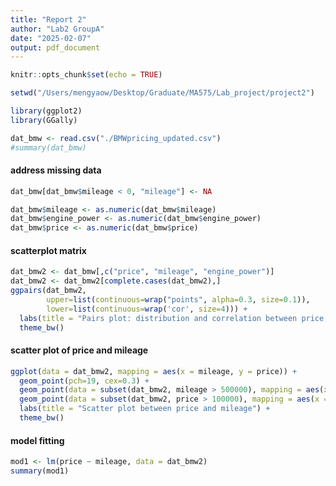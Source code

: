 ```yaml
---
title: "Report 2"
author: "Lab2 GroupA"
date: "2025-02-07"
output: pdf_document
---
```


```r
knitr::opts_chunk$set(echo = TRUE)
```


```r
setwd("/Users/mengyaow/Desktop/Graduate/MA575/Lab_project/project2")

library(ggplot2)
library(GGally)
```

```r
dat_bmw <- read.csv("./BMWpricing_updated.csv")
#summary(dat_bmw)
```


#### address missing data
```r
dat_bmw[dat_bmw$mileage < 0, "mileage"] <- NA

dat_bmw$mileage <- as.numeric(dat_bmw$mileage)
dat_bmw$engine_power <- as.numeric(dat_bmw$engine_power)
dat_bmw$price <- as.numeric(dat_bmw$price)
```


#### scatterplot matrix
```r
dat_bmw2 <- dat_bmw[,c("price", "mileage", "engine_power")]
dat_bmw2 <- dat_bmw2[complete.cases(dat_bmw2),]
ggpairs(dat_bmw2,
        upper=list(continuous=wrap("points", alpha=0.3, size=0.1)),
        lower=list(continuous=wrap('cor', size=4))) +
  labs(title = "Pairs plot: distribution and correlation between price, mileage, and engine power") +
  theme_bw()
```

#### scatter plot of price and mileage
```r
ggplot(data = dat_bmw2, mapping = aes(x = mileage, y = price)) +
  geom_point(pch=19, cex=0.3) +
  geom_point(data = subset(dat_bmw2, mileage > 500000), mapping = aes(x = mileage, y = price), pch=19, cex=1, color = "red") +
  geom_point(data = subset(dat_bmw2, price > 100000), mapping = aes(x = mileage, y = price), pch=19, cex=1, color = "blue") +
  labs(title = "Scatter plot between price and mileage") +
  theme_bw()
```


#### model fitting
```r
mod1 <- lm(price ~ mileage, data = dat_bmw2)
summary(mod1)
```



